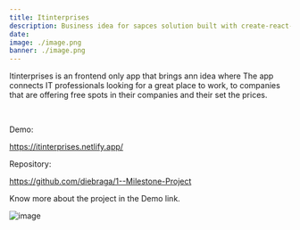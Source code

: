 ```yaml
---
title: Itinterprises 
description: Business idea for sapces solution built with create-react-app, react-router-dom, styled components and typescript, 97.3% Typescript.
date: 
image: ./image.png
banner: ./image.png
---
```


Itinterprises is an frontend only app that brings ann idea where The app connects IT professionals looking for a great place to work, to companies that are offering free spots in their companies and their set the prices.

<br/>

Demo: 

https://itinterprises.netlify.app/

Repository:

https://github.com/diebraga/1--Milestone-Project

<Row>
<Col>

Know more about the project in the Demo link.

</Col>

<Col>

![image](./image.png)

</Col>
</Row>